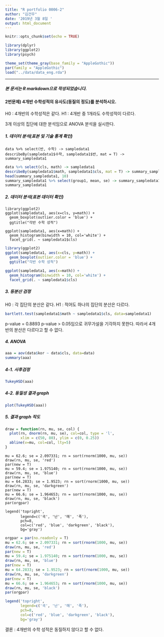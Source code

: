 ```yaml
---
title: "R portfolio 0006-2"
author: "김건우"
date: '2019년 3월 8일 '
output: html_document
---
```


```r
knitr::opts_chunk$set(echo = TRUE)
```
```r
library(dplyr)
library(ggplot2)
library(psych)

theme_set(theme_gray(base_family = "AppleGothic"))
par(family = "AppleGothic")
load("../data/data_eng.rda")
```

----
##### 본 문서는 R markdown으로 작성되었습니다.



#### 2번문제) 4개반 수학성적의 유사도(동질의 정도)를 분석하시오.

  H0 : 4개반의 수학성적은 같다.
  H1 : 4개반 중 1개라도 수학성적이 다르다.
  
  3개 이상의 집단에 대한 분석임으로 ANOVA 분석을 실시한다.
  
##### 1. 데이터 분석(표본 및 기술 통계 확인)

```
data %>% select(반, 수학) -> sampledata1
describeBy(sampledata1$수학, sampledata1$반, mat = T) -> summary_sampledata1
```
```r
data %>% select(cls, math) -> sampledata1
describeBy(sampledata1$math, sampledata1$cls, mat = T) -> summary_sampledata1
head(summary_sampledata1, 10)
summary_sampledata1 %>% select(group1, mean, se) -> summary_sampledata1
summary_sampledata1
```

##### 2. 데이터 분석(표본 데이터 확인)

```
library(ggplot2)
ggplot(sampledata1, aes(x=cls, y=math)) +
  geom_boxplot(outlier.color = 'blue') +
  ggtitle("각반 수학 성적")

ggplot(sampledata1, aes(x=math)) +
  geom_histogram(binwidth = 10, col='white') +
  facet_grid(. ~ sampledata1$cls)
```

```r
library(ggplot2)
ggplot(sampledata1, aes(x=cls, y=math)) +
  geom_boxplot(outlier.color = 'blue') +
  ggtitle("각반 수학 성적")

ggplot(sampledata1, aes(x=math)) +
  geom_histogram(binwidth = 10, col='white') +
  facet_grid(. ~ sampledata1$cls)
```

##### 3. 등분산 검정

  H0 : 각 집단의 분산은 같다.
  H1 : 적어도 하나의 집단의 분산은 다르다.

```r
bartlett.test(sampledata1$math ~ sampledata1$cls, data=sampledata1)
```

  p-value = 0.8893
  p-value > 0.05임으로 귀무가설을 기각하지 못한다. 따라서 4개반의 분산은 다르다고 할 수 없다.
  

##### 4. ANOVA

```r
aaa = aov(data$kor ~ data$cls, data=data)
summary(aaa)  
```

##### 4-1. 사후검정

```r
TukeyHSD(aaa)
```

##### 4-2. 동질성 결과 graph

```r
plot(TukeyHSD(aaa))
```

##### 5. 결과 graph 작도

```r
draw = function(rn, mu, se, col) {
  plot(rn, dnorm(rn, mu, se), col=col, type = 'l',
       xlim = c(50, 80), ylim = c(0, 0.25))
  abline(v=mu, col=col, lty=5)
}
```

```
mu = 62.6; se = 2.097331; rn = sort(rnorm(1000, mu, se))
draw(rn, mu, se, 'red')
par(new = T)
mu = 59.4; se = 1.975140; rn = sort(rnorm(1000, mu, se))
draw(rn, mu, se, 'blue')
par(new = T)
mu = 64.2833; se = 1.9523; rn = sort(rnorm(1000, mu, se))
draw(rn, mu, se, 'darkgreen')
par(new = T)
mu = 66.6; se = 1.964653; rn = sort(rnorm(1000, mu, se))
draw(rn, mu, se, 'black')
par(orgpar)

legend('topright',
       legend=c('국', '난', '매', '죽'),
       pch=8,
       col=c('red', 'blue', 'darkgreen', 'black'),
       bg='gray')
```

```r
orgpar = par(no.readonly = T) 
mu = 62.6; se = 2.097331; rn = sort(rnorm(1000, mu, se))
draw(rn, mu, se, 'red')
par(new = T)
mu = 59.4; se = 1.975140; rn = sort(rnorm(1000, mu, se))
draw(rn, mu, se, 'blue')
par(new = T)
mu = 64.2833; se = 1.9523; rn = sort(rnorm(1000, mu, se))
draw(rn, mu, se, 'darkgreen')
par(new = T)
mu = 66.6; se = 1.964653; rn = sort(rnorm(1000, mu, se))
draw(rn, mu, se, 'black')
par(orgpar)

legend('topright',
       legend=c('국', '난', '매', '죽'),
       pch=8,
       col=c('red', 'blue', 'darkgreen', 'black'),
       bg='gray')
```

  결론 : 4개반의 수학 성적은 동질하지 않다고 할 수 없다.
